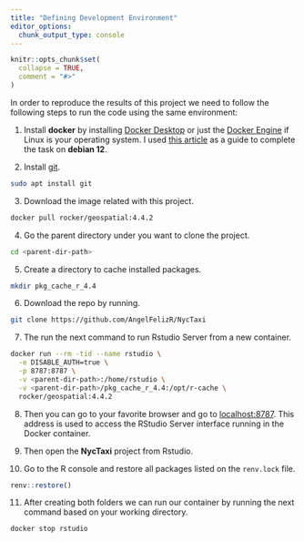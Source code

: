 ```yaml
---
title: "Defining Development Environment"
editor_options: 
  chunk_output_type: console
---
```


```r
knitr::opts_chunk$set(
  collapse = TRUE,
  comment = "#>"
)
```

In order to reproduce the results of this project we need to follow the following steps to run the code using the same environment:

1. Install **docker** by installing [Docker Desktop](https://www.docker.com/products/docker-desktop/) or just the [Docker Engine](https://docs.docker.com/engine/install/) if Linux is your operating system. I used [this article](https://www.digitalocean.com/community/tutorials/how-to-install-and-use-docker-on-debian-10) as a guide to complete the task on **debian 12**.

2. Install [git](https://git-scm.com/downloads).

```bash
sudo apt install git
```

3. Download the image related with this project.

```bash
docker pull rocker/geospatial:4.4.2
```

4. Go the parent directory under you want to clone the project.

```bash
cd <parent-dir-path>
```

5. Create a directory to cache installed packages.

```bash
mkdir pkg_cache_r_4.4
```

6. Download the repo by running.

```bash
git clone https://github.com/AngelFelizR/NycTaxi
```

7. The run the next command to run Rstudio Server from a new container.

```bash
docker run --rm -tid --name rstudio \
  -e DISABLE_AUTH=true \
  -p 8787:8787 \
  -v <parent-dir-path>:/home/rstudio \
  -v <parent-dir-path>/pkg_cache_r_4.4:/opt/r-cache \
  rocker/geospatial:4.4.2
```

8. Then you can go to your favorite browser and go to [localhost:8787](http://localhost:8787/). This address is used to access the RStudio Server interface running in the Docker container.

9. Then open the **NycTaxi** project from Rstudio.

10. Go to the R console and restore all packages listed on the `renv.lock` file.

```r
renv::restore()
```

11. After creating both folders we can run our container by running the next command based on your working directory.

```bash
docker stop rstudio
```
